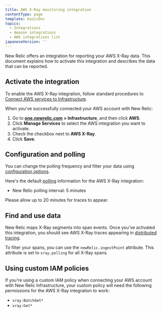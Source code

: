 ```yaml
---
title: AWS X-Ray monitoring integration
contentType: page
template: basicDoc
topics:
  - Integrations
  - Amazon integrations
  - AWS integrations list
japaneseVersion: ''
---
```


New Relic offers an integration for reporting your AWS X-Ray data. This document explains how to activate this integration and describes the data that can be reported.

## Activate the integration

To enable the AWS X-Ray integration, follow standard procedures to [Connect AWS services to Infrastructure](https://docs.newrelic.com/docs/integrations/amazon-integrations/get-started/connect-aws-infrastructure).

When you've successfully connected your AWS account with New Relic:

1. Go to [**one.newrelic.com**](http://one.newrelic.com) **> Infrastructure**, and then click **AWS**.
2. Click **Manage Services** to select the AWS integration you want to activate.
3. Check the checkbox next to **AWS X-Ray**.
4. Click **Save**.

## Configuration and polling

You can change the polling frequency and filter your data using [configuration options](https://docs.newrelic.com/docs/integrations/new-relic-integrations/cloud-integrations/configure-polling-frequency-data-collection-cloud-integrations).

Here's the default [polling](https://docs.newrelic.com/docs/integrations/amazon-integrations/get-started/polling-intervals-aws-integrations) information for the AWS X-Ray integration:

* New Relic polling interval: 5 minutes

<Callout variant="tip">
  Please allow up to 20 minutes for traces to appear.
</Callout>

## Find and use data

New Relic maps X-Ray segments into span events. Once you've activated this integration, you should see AWS X-Ray traces appearing in [distributed tracing](https://docs.newrelic.com/docs/apm/distributed-tracing/ui-data/understand-use-distributed-tracing-data).

To filter your spans, you can use the `newRelic.ingestPoint` attribute. This attribute is set to `xray.polling` for all X-Ray spans.

## Using custom IAM policies

If you're using a custom IAM policy when connecting your AWS account with New Relic Infrastructure, your custom policy will need the following permissions for the AWS X-Ray integration to work:

* `xray:BatchGet*`
* `xray:Get*`
